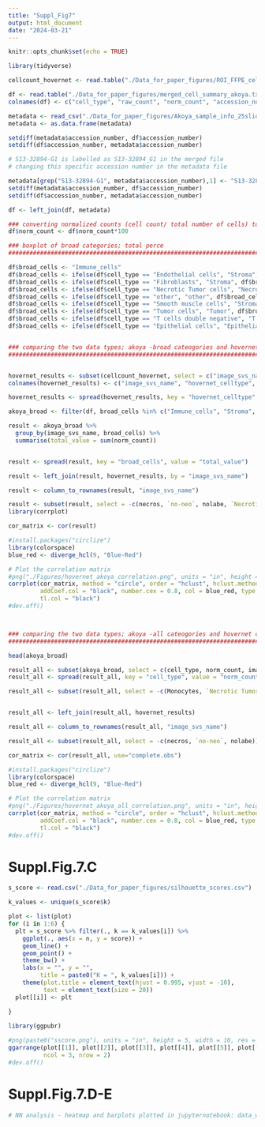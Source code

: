 ```yaml
---
title: "Suppl_Fig7"
output: html_document
date: "2024-03-21"
---
```


```r
knitr::opts_chunk$set(echo = TRUE)
```


```r
library(tidyverse)

cellcount_hovernet <- read.table("./Data_for_paper_figures/ROI_FFPE_cell_count_110623.txt", sep = "\t", header = T)

df <- read.table("./Data_for_paper_figures/merged_cell_summary_akoya.txt", sep = "\t", header = F) 
colnames(df) <- c("cell_type", "raw_count", "norm_count", "accession_number")

metadata <- read_csv("./Data_for_paper_figures/Akoya_sample_info_25slides_072023.csv")
metadata <- as.data.frame(metadata)

setdiff(metadata$accession_number, df$accession_number)
setdiff(df$accession_number, metadata$accession_number)

# S13-32894-G1 is labelled as S13-32894_G1 in the merged file
# changing this specific accession number in the metadata file

metadata[grep("S13-32894-G1", metadata$accession_number),1] <- "S13-32894_G1"
setdiff(metadata$accession_number, df$accession_number)
setdiff(df$accession_number, metadata$accession_number)

df <- left_join(df, metadata)

### converting normalized counts (cell count/ total number of cells) to percentages
df$norm_count <- df$norm_count*100

### boxplot of broad categories; total perce
##########################################################################

df$broad_cells <- "Immune_cells"
df$broad_cells <- ifelse(df$cell_type == "Endothelial cells", "Stroma", df$broad_cells)
df$broad_cells <- ifelse(df$cell_type == "Fibroblasts", "Stroma", df$broad_cells)
df$broad_cells <- ifelse(df$cell_type == "Necrotic Tumor cells", "Necrotic Tumor cells", df$broad_cells)
df$broad_cells <- ifelse(df$cell_type == "other", "other", df$broad_cells)
df$broad_cells <- ifelse(df$cell_type == "Smooth muscle cells", "Stroma", df$broad_cells)
df$broad_cells <- ifelse(df$cell_type == "Tumor cells", "Tumor", df$broad_cells)
df$broad_cells <- ifelse(df$cell_type == "T cells double negative", "T cells double negative", df$broad_cells)
df$broad_cells <- ifelse(df$cell_type == "Epithelial cells", "Epithelial cells", df$broad_cells)


### comparing the two data types; akoya -broad cateogories and hovernet cell types
##########################################################################


hovernet_results <- subset(cellcount_hovernet, select = c("image_svs_name","cell_type","cell_perc"))
colnames(hovernet_results) <- c("image_svs_name", "hovernet_celltype", "cell_perc")

hovernet_results <- spread(hovernet_results, key = "hovernet_celltype", value = "cell_perc")

akoya_broad <- filter(df, broad_cells %in% c("Immune_cells", "Stroma", "Necrotic Tumor cells", "Tumor"))

result <- akoya_broad %>%
  group_by(image_svs_name, broad_cells) %>%
  summarise(total_value = sum(norm_count))


result <- spread(result, key = "broad_cells", value = "total_value")

result <- left_join(result, hovernet_results, by = "image_svs_name")

result <- column_to_rownames(result, "image_svs_name")

result <- subset(result, select = -c(necros, `no-neo`, nolabe, `Necrotic Tumor cells`))
library(corrplot)

cor_matrix <- cor(result)

#install.packages("circlize")
library(colorspace)
blue_red <- diverge_hcl(9, "Blue-Red")

# Plot the correlation matrix
#png("./Figures/hovernet_akoya_correlation.png", units = "in", height = 8, width = 8, res = 600)
corrplot(cor_matrix, method = "circle", order = "hclust", hclust.method = "average",
         addCoef.col = "black", number.cex = 0.8, col = blue_red, type = 'lower',
         tl.col = "black")
#dev.off()



### comparing the two data types; akoya -all cateogories and hovernet cell types
##########################################################################

head(akoya_broad)

result_all <- subset(akoya_broad, select = c(cell_type, norm_count, image_svs_name))
result_all <- spread(result_all, key = "cell_type", value = "norm_count")

result_all <- subset(result_all, select = -c(Monocytes, `Necrotic Tumor cells`, `NK cells`))


result_all <- left_join(result_all, hovernet_results)

result_all <- column_to_rownames(result_all, "image_svs_name")

result_all <- subset(result_all, select = -c(necros, `no-neo`, nolabe))

cor_matrix <- cor(result_all, use="complete.obs")

#install.packages("circlize")
library(colorspace)
blue_red <- diverge_hcl(9, "Blue-Red")

# Plot the correlation matrix
#png("./Figures/hovernet_akoya_all_correlation.png", units = "in", height = 8, width = 8, res = 600)
corrplot(cor_matrix, method = "circle", order = "hclust", hclust.method = "average",
         addCoef.col = "black", number.cex = 0.8, col = blue_red, type = 'lower',
         tl.col = "black")
#dev.off()
```

# Suppl.Fig.7.C
```r
s_score <- read.csv("./Data_for_paper_figures/silhouette_scores.csv")

k_values <- unique(s_score$k)

plot <- list(plot)
for (i in 1:6) {
  plt = s_score %>% filter(., k == k_values[i]) %>% 
    ggplot(., aes(x = n, y = score)) +
    geom_line() +
    geom_point() +
    theme_bw() +
    labs(x = "", y = "",
         title = paste0("K = ", k_values[i])) +
    theme(plot.title = element_text(hjust = 0.995, vjust = -10),
          text = element_text(size = 20))
  plot[[i]] <- plt

}
  
library(ggpubr)

#png(paste0("sscore.png"), units = "in", height = 5, width = 10, res = 300)
ggarrange(plot[[1]], plot[[2]], plot[[3]], plot[[4]], plot[[5]], plot[[6]], 
          ncol = 3, nrow = 2)
#dev.off()
```

# Suppl.Fig.7.D-E
```r

# NN analysis - heatmap and barplots plotted in jupyternotebook: data_wrangle_NN copy.ipynb

```

